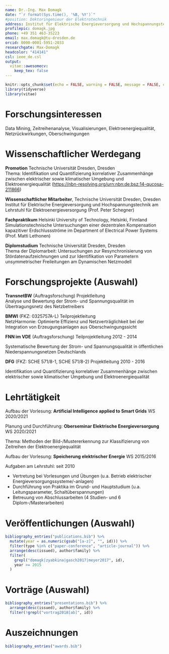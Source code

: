 ```yaml
---
name: Dr.-Ing. Max Domagk
date: "`r format(Sys.time(), '%B, %Y')`"
#position: Doktoringenieur der Elektrotechnik
address: Institut für Elektrische Energieversorgung und Hochspannungstechnik, Technische Universität Dresden
profilepic: domagk.jpg
phone: +49 351 463-35223
email: max.domagk@tu-dresden.de
orcid: 0000-0001-5951-2033
researchgate: Max-Domagk
headcolor: "414141"
csl: ieee_de.csl
output:
  vitae::awesomecv:
    keep_tex: false
---
```


```r
knitr::opts_chunk$set(echo = FALSE, warning = FALSE, message = FALSE, cache = FALSE)
library(tidyverse)
library(vitae)
```

# Forschungsinteressen

Data Mining, Zeitreihenanalyse, Visualisierungen, Elektroenergiequalität, Netzrückwirkungen, Oberschwingungen

# Wissenschaftlicher Werdegang

**Promotion** Technische Universität Dresden, Dresden \hfill\textbf{Okt. 2015}\
Thema: Identifikation und Quantifizierung korrelativer Zusammenhänge zwischen elektrischer sowie klimatischer Umgebung und Elektroenergiequalität ([https://nbn-resolving.org/urn:nbn:de:bsz:14-qucosa-211866](https://nbn-resolving.org/urn:nbn:de:bsz:14-qucosa-211866))

**Wissenschaftlicher Mitarbeiter**, Technische Universität Dresden, Dresden \hfill\textbf{seit Jan. 2010}\
Institut für Elektrische Energieversorgung und Hochspannungstechnik am Lehrstuhl für Elektroenergieversorgung (Prof. Peter Schegner)

**Fachpraktikum** Helsinki University of Technology, Helsinki, Finnland \hfill\textbf{Apr. 2008 - Sep. 2008}\
Simulationstechnische Untersuchungen einer dezentralen Kompensation kapazitiver Erdschlussströme im Department of Electrical Power Systems (Prof. Matti Lethonen)

**Diplomstudium** Technische Universität Dresden, Dresden \hfill\textbf{Okt. 2004 - Dez. 2009}\
Thema der Diplomarbeit: Untersuchungen zur Resynchronisierung von Stördatenaufzeichnungen und zur Identifikation von Parametern unsymmetrischer Freileitungen am Dynamischen Netzmodell

# Forschungsprojekte (Auswahl)

<!-- **TenneT** (Auftragsforschung) Teilprojektleitung  \hfill 2019 - 2021 -->

<!-- - Validierung und Weiterentwicklung von Verfahren zur Beurteilung von Netzrückwirkungen (Verzerrung) -->

**TransnetBW** (Auftragsforschung) Projektleitung  \hfill\textbf{2018 - 2022}\
Analyse und Bewertung der Strom- und Spannungsqualität im Übertragungsnetz des Netzbetreibers

**BMWI** (FKZ: 0325757A-L) Teilprojektleitung \hfill\textbf{2016 - 2018}\
NetzHarmonie: Optimierte Effizienz und Netzverträglichkeit bei der Integration von Erzeugungsanlagen aus Oberschwingungssicht

**FNN im VDE** (Auftragsforschung) Teilprojektleitung \hfill 2012 - 2014

Systematische Bewertung der Strom- und Spannungsqualität in öffentlichen Niederspannungsnetzen Deutschlands

**DFG** (FKZ: SCHE 571/8-1, SCHE 571/8-2) Projektleitung \hfill 2010 - 2016

Identifikation und Quantifizierung korrelativer Zusammenhänge zwischen elektrischer sowie klimatischer Umgebung und Elektroenergiequalität

# Lehrtätigkeit

Aufbau der Vorlesung: **Artificial Intelligence applied to Smart Grids**  \hfill WS 2020/2021

Planung und Durchführung: **Oberseminar Elektrische Energieversorgung** \hfill WS 2020/2021

Thema: Methoden der Bild-/Mustererkennung zur Klassifizierung von Zeitreihen der Elektroenergiequalität

Aufbau der Vorlesung: **Speicherung elektrischer Energie** \hfill WS 2015/2016

Aufgaben am Lehrstuhl: \hfill seit 2010

- Vertretung bei Vorlesungen und Übungen (u.a. Betrieb elektrischer Energieversorgungssysteme/-anlagen)
- Durchführung von Praktika im Grund- und Hauptstudium (u.a. Leitungsparameter, Schaltüberspannungen)
- Betreuung von Abschlussarbeiten (4 Studien- und 6 Diplom-/Masterarbeiten)

# Veröffentlichungen (Auswahl)

```r
bibliography_entries("publications.bib") %>%
  mutate(year = as.numeric(gsub("[a-z]", "", id))) %>%
  filter(type %in% c("paper-conference", "article-journal")) %>%
  arrange(desc(issued), author$family) %>%
  filter(
    grepl("domagk|zyabkina|gasch2017|meyer2017", id),
    year >= 2015
  )
```

# Vorträge (Auswahl)

```r
bibliography_entries("presentations.bib") %>%
  arrange(desc(issued), author$family) %>%
  filter(!grepl("vortrag2018[ab]", id))
```

# Auszeichnungen

```r
bibliography_entries("awards.bib")
```
